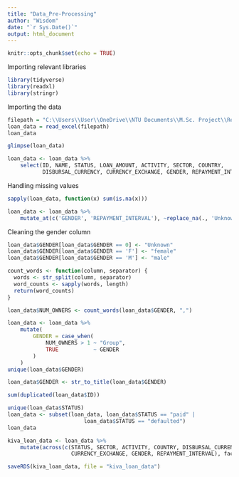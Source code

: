 ```yaml
---
title: "Data_Pre-Processing"
author: "Wisdom"
date: "`r Sys.Date()`"
output: html_document
---
```


```r
knitr::opts_chunk$set(echo = TRUE)
```

Importing relevant libraries
```r
library(tidyverse)
library(readxl)
library(stringr)
```

Importing the data

```r
filepath = "C:\\Users\\User\\OneDrive\\NTU Documents\\M.Sc. Project\\Research Project - R Codes\\MSC Research\\KIVA_Africa.xlsx"
loan_data = read_excel(filepath)
loan_data
```

```r
glimpse(loan_data)
```


```r
loan_data <- loan_data %>%
    select(ID, NAME, STATUS, LOAN_AMOUNT, ACTIVITY, SECTOR, COUNTRY,
           DISBURSAL_CURRENCY, CURRENCY_EXCHANGE, GENDER, REPAYMENT_INTERVAL)
```


Handling missing values
```r
sapply(loan_data, function(x) sum(is.na(x)))

loan_data <- loan_data %>%
    mutate_at(c('GENDER', 'REPAYMENT_INTERVAL'), ~replace_na(., 'Unknown'))

```

Cleaning the gender column

```r
loan_data$GENDER[loan_data$GENDER == 0] <- "Unknown"
loan_data$GENDER[loan_data$GENDER == 'F'] <- "female"
loan_data$GENDER[loan_data$GENDER == 'M'] <- "male"
```


```r
count_words <- function(column, separator) {
  words <- str_split(column, separator)
  word_counts <- sapply(words, length)
  return(word_counts)
}
```

```r
loan_data$NUM_OWNERS <- count_words(loan_data$GENDER, ",")
```

```r
loan_data <- loan_data %>%
    mutate(
        GENDER = case_when(
            NUM_OWNERS > 1 ~ "Group",
            TRUE           ~ GENDER
        )
    )
unique(loan_data$GENDER)  
```

```r
loan_data$GENDER <- str_to_title(loan_data$GENDER)
```

```r
sum(duplicated(loan_data$ID))
```

```r
unique(loan_data$STATUS)
loan_data <- subset(loan_data, loan_data$STATUS == "paid" | 
                        loan_data$STATUS == "defaulted")
loan_data
```

```r
kiva_loan_data <- loan_data %>% 
    mutate(across(c(STATUS, SECTOR, ACTIVITY, COUNTRY, DISBURSAL_CURRENCY,
                    CURRENCY_EXCHANGE, GENDER, REPAYMENT_INTERVAL), factor))
```

```r
saveRDS(kiva_loan_data, file = "kiva_loan_data")
```

